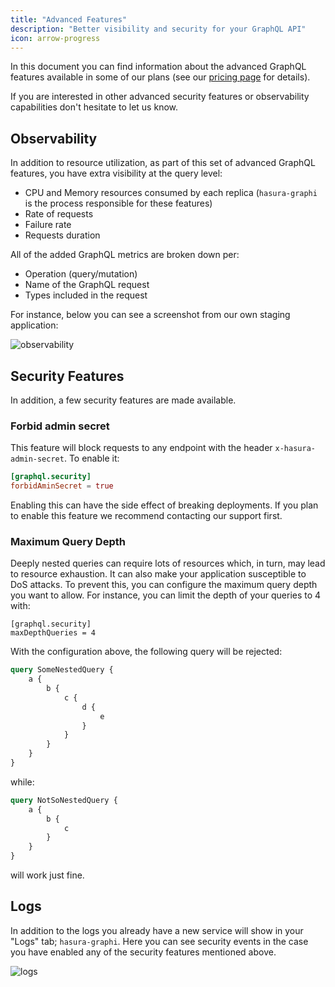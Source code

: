 ```yaml
---
title: "Advanced Features"
description: "Better visibility and security for your GraphQL API"
icon: arrow-progress
---
```


In this document you can find information about the advanced GraphQL features available in some of our plans (see our [pricing page](https://nhost.io/pricing) for details).

<Note>
If you are interested in other advanced security features or observability capabilities don't hesitate to let us know.
</Note>

## Observability

In addition to resource utilization, as part of this set of advanced GraphQL features, you have extra visibility at the query level:

- CPU and Memory resources consumed by each replica (`hasura-graphi` is the process responsible for these features)
- Rate of requests
- Failure rate
- Requests duration

All of the added GraphQL metrics are broken down per:

- Operation (query/mutation)
- Name of the GraphQL request
- Types included in the request

For instance, below you can see a screenshot from our own staging application:

![observability](/images/guides/graphql/observability.png)

## Security Features

In addition, a few security features are made available.

### Forbid admin secret

This feature will block requests to any endpoint with the header `x-hasura-admin-secret`. To enable it:

```toml
[graphql.security]
forbidAminSecret = true
```

<Warning>
Enabling this can have the side effect of breaking deployments. If you plan to enable this feature we recommend contacting our support first.
</Warning>

### Maximum Query Depth

Deeply nested queries can require lots of resources which, in turn, may lead to resource exhaustion. It can also make your application susceptible to DoS attacks. To prevent this, you can configure the maximum query depth you want to allow. For instance, you can limit the depth of your queries to 4 with:

```
[graphql.security]
maxDepthQueries = 4
```

With the configuration above, the following query will be rejected:

```graphql
query SomeNestedQuery {
    a {
        b {
            c {
                d {
                    e
                }
            }
        }
    }
}
```

while:


```graphql
query NotSoNestedQuery {
    a {
        b {
            c
        }
    }
}
```

will work just fine.

## Logs

In addition to the logs you already have a new service will show in your "Logs" tab; `hasura-graphi`. Here you can see security events in the case you have enabled any of the security features mentioned above.

![logs](/images/guides/graphql/logs.png)
